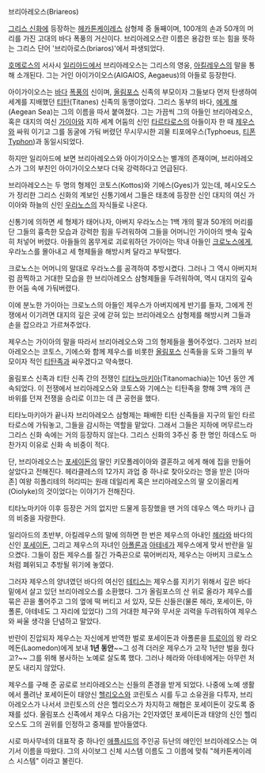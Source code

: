 브리아레오스(Briareos)

[[그리스 신화]]에 등장하는 [[헤카톤케이레스]] 삼형제 중 둘째이며, 100개의 손과 50개의 머리를 가진 고대의 바다 폭풍의 거신이다.
브리아레오스란 이름은 용감한 또는 힘을 뜻하는 그리스 단어 '브리아로스(briaros)'에서 파생되었다.

[[호메로스]]의 서사시 [[일리아드]]에서 브리아레오스는 그리스의 영웅, [[아킬레우스]]의 말을 통해 소개된다. 그는 거인 아이가이오스(AIGAIOS, Aegaeus)의 아들로 등장한다. 

아이가이오스는 [[바다]] [[폭풍]]의 신이며, [[올림포스]] 신족의 부모이자 그들보다 먼저 탄생하여 세계를 지배했던 [[티탄]](Titanes) 신족의 동맹이었다. 그리스 동부의 바다, [[에게 해]](Aegean Sea)는 그의 이름을 따서 붙여졌다. 그는 가끔씩 그의 아들인 브리아레오스, 혹은 대지의 여신 [[가이아]]와 지하 세계 어둠의 신인 [[타르타로스]]의 아들이자 한 때 [[제우스]]와 싸워 이기고 그를 동굴에 가둬 버렸던 무시무시한 괴물 티포에우스(Typhoeus, [[티폰]]Typhon)과 동일시되었다. 

하지만 일리아드에 보면 브리아레오스와 아이가이오스는 별개의 존재이며, 브리아레오스가 그의 부친인 아이가이오스보다 더욱 강력하다고 언급된다.  

브리아레오스는 두 명의 형제인 코토스(Kottos)와 기에스(Gyes)가 있는데, 헤시오도스가 정리한 그리스 신화의 계보인 신통기에서 그들은 태초에 등장한 신인 대지의 여신 가이아와 하늘의 신인 [[우라노스]]의 자식들로 나온다.  

신통기에 의하면 세 형제가 태어나자, 아버지 우라노스는 1백 개의 팔과 50개의 머리를 단 그들의 흉측한 모습과 강력한 힘을 두려워하여 그들을 어머니인 가이아의 뱃속 깊숙히 처넣어 버렸다. 아들들의 몸무게로 괴로워하던 가이아는 막내 아들인 [[크로노스]]에게, 우라노스를 몰아내고 세 형제들을 해방시켜 달라고 부탁했다. 

크로노스는 어머니의 말대로 우라노스를 공격하여 추방시켰다. 그러나 그 역시 아버지처럼 끔찍하고 거대한 모습을 한 브리아레오스 삼형제들을 두려워하여, 역시 대지의 깊숙한 어둠 속에 가둬버렸다.

이에 분노한 가이아는 크로노스의 아들인 제우스가 아버지에게 반기를 들자, 그에게 전쟁에서 이기려면 대지의 깊은 곳에 갇혀 있는 브리아레오스 삼형제를 해방시켜 그들과 손을 잡으라고 가르쳐주었다. 

제우스는 가이아의 말을 따라서 브리아레오스와 그의 형제들을 풀어주었다. 그러자 브리아레오스는 코토스, 기에스와 함께 제우스를 비롯한 [[올림포스]] 신족들을 도와 그들의 부모이자 적인 [[티탄]]족과 싸우겠다고 약속했다. 

올림포스 신족과 티탄 신족 간의 전쟁인 [[티타노마키아]](Titanomachia)는 10년 동안 계속되었다. 이 전쟁에서 브리아레오스와 코토스와 기에스는 티탄족을 향해 3백 개의 큰 바위를 던져 전쟁을 승리로 이끄는 데 큰 공헌을 했다. 

티타노마키아가 끝나자 브리아레오스 삼형제는 패배한 티탄 신족들을 지구의 밑인 타르타로스에 가둬놓고, 그들을 감시하는 역할을 맡았다. 그래서 그들은 지하에 머무르느라 그리스 신화 속에는 거의 등장하지 않는다. 그리스 신화의 3주신 중 한 명인 하데스도 마찬가지 이유로 신화 속 비중이 적다.

단, 브리아레오스는 [[포세이돈]]의 딸인 키모폴레이아와 결혼하고 에게 해에 집을 만들어 살았다고 전해진다. 헤라클레스의 12가지 과업 중 하나로 찾아오라는 명을 받은 [아마존] 여왕 히폴리테의 허리띠는 원래 데일리케 혹은 브리아레오스의 딸 오이올리케(Oiolyke)의 것이었다는 이야기가 전해진다.

티타노마키아 이후 등장은 거의 없지만 드물게 등장했을 땐 거의 데우스 엑스 마키나 급의 비중을 자랑한다.

일리아드의 초반부, 아킬레우스의 말에 의하면 한 번은 제우스의 아내인 [[헤라]]와 바다의 신인 [[포세이돈]], 그리고 제우스의 자녀인 [[아폴론]]과 [[아테네]]가 제우스에게 맞서 반란을 일으켰다. 그들이 잠든 제우스를 질긴 가죽끈으로 묶어버리자, 제우스는 아버지 크로노스처럼 폐위되고 추방될 위기에 놓였다. 

그러자 제우스의 양녀였던 바다의 여신인 [[테티스]]는 제우스를 지키기 위해서 깊은 바다 밑에서 살고 있던 브리아레오스를 소환했다. 그가 올림포스의 산 위로 올라가 제우스를 묶은 끈을 풀어주고 그의 옆에 떡 버티고 서 있자, 모든 신들은(물론 헤라, 포세이돈, 아폴론, 아테네도 그 자리에 있었다) 그의 거대한 체구와 무서운 괴력을 두려워하여 제우스와 싸울 생각을 단념하고 말았다.

반란이 진압되자 제우스는 자신에게 반역한 벌로 포세이돈과 아폴론을 [[트로이]]의 왕 라오메돈(Laomedon)에게 보내 '''1년 동안'''~~그 성격 더러운 제우스가 고작 1년만 벌을 줬다고?~~ 그를 위해 봉사하는 노예로 살도록 했다. 그러나 헤라와 아테네에게는 아무런 처분도 내리지 않았다. 

제우스를 구해 준 공로로 브리아레오스는 신들의 존경을 받게 되었다. 나중에 노예 생활에서 풀려난 포세이돈이 태양신 [[헬리오스]]와 코린토스 시를 두고 소유권을 다투자, 브리아레오스가 나서서 코린토스의 산은 헬리오스가 차지하고 해협은 포세이돈이 갖도록 중재를 섰다. 올림포스 신족에서 제우스 다음가는 2인자였던 포세이돈과 태양의 신인 헬리오스도 그의 권위를 인정하고 중재를 받아들였다. 

시로 마사무네의 대표작 중 하나인 [[애플시드]]의 주인공 듀난의 애인인 브리아레오스는 여기서 이름을 따왔다. 그의 사이보그 신체 시스템 이름도 그 이름에 맞춰 "헤카톤케이레스 시스템" 이라고 불린다.
